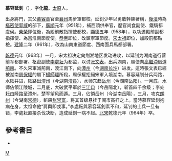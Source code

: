 '''慕容延釗'''（{{bd||？|964年|catIdx=M慕}}），字'''化龍'''。[[太原|太原]]人。

出身將門，其父[[慕容章|慕容章]]官至[[襄州|襄州]]馬步軍都校。延釗少年以勇敢幹練著稱，[[後漢|後漢]]時為[[樞密使|樞密使]][[郭威|郭威]]的部下，[[廣順|廣順]]元年（951年），補西頭供奉官，歷官尚食副使、鐵騎都虞侯。[[柴榮|柴榮]]即位後，為殿前散指揮使都校，[[顯德|顯德]]五年（958年），以功遷殿前副都指揮使、為當淮南節度使。[[周恭帝|恭帝]]即位，改鎮寧軍節度。[[宋太祖|宋太祖]]即位，加殿前都點檢。[[建隆|建隆]]二年（961年），改為山南東道節度、西南面兵馬都部署。

[[乾德_(北宋)|乾德]]元年（963年）一月，宋太祖决定向荆湘地区发动进攻，以延钊为湖南道行营前军都部署、枢密副使[[李處耘|李處耘]]为都监，以讨[[张文表|张文表]]，出兵湖南，順便向[[高繼沖|高繼沖]]借道[[荊南|荊南]]。不久宋軍滅荊南，渡江南下，向[[潭州_(隋朝)|潭州]]（今[[湖南|湖南]][[长沙|长沙]]）进发。這時張文表已經被湖南[[周保權|周保權]]的屬下[[楊師璠|楊師璠]]所殺，周保權拒絕宋軍入境湖南。慕容延钊分兵两路，水陆并进，陆路出[[澧州|澧州]]（今湖南[[澧县|澧县]]），水师东趋[[岳州|岳州]]（今湖南[[岳阳|岳阳]]）。一月底，水师佔領江陵城，二月底，大破武平軍於[[三江口|三江口]]（今岳陽北），斩首四千余级；李处耘由陸路至澧州，楚军望风而遁。三月，佔領岳州（今湖南岳陽），三月，攻克[[朗州|朗州]]（今湖南[[常德|常德]]），斬殺[[张崇富|张崇富]]，将其首级悬挂于闹市高杆之上。當時慕容延釗抱病在身，太祖命他“肩輿即戎事。”李處耘與慕容延釗素不和，延钊的士兵一旦有错，李處耘直接杀伐决断，造成延釗一病不起。[[北宋|北宋]]乾德元年（964年）卒。

==參考書目==
*{{Wikisource history|宋史|251}}
[[Category:宋朝軍事人物|M]]